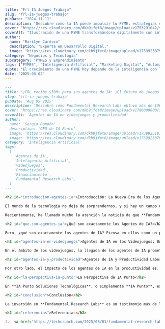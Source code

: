 ```yaml
---
title: "Frl IA Juegos Trabajo"
slug: "frl-ia-juegos-trabajo"
pubDate: "2024-11-11"
description: "Descubre cómo la IA puede impulsar tu PYME: estrategias concretas de marketing, automatización y datos para aumentar ventas."
cover: "https://res.cloudinary.com/dkb9jfet8/image/upload/v1753291042/small-business_kk56r6.jpg"
coverAlt: "Ilustración de una PYME transformándose digitalmente con inteligencia artificial."
author:
  name: "Marilyn Cardozo"
  description: "Experta en Desarrollo Digital."
  image: "https://res.cloudinary.com/dkb9jfet8/image/upload/v1739923879/marilyn_s2mi4a.png"
category: "Negocios y Tecnología"
subcategory: "PYMES y Emprendimiento"
tags: ["PYMES", "Inteligencia Artificial", "Marketing Digital", "Automatización", "Ventas"]
quote: "El crecimiento de una PYME hoy depende de la inteligencia con la que se aplican datos, IA y estrategia. — Sergio Rondón"
date: "2025-08-02"
---
```



```markdown
---
title: '¡FRL recibe $30M+ para sus agentes de IA: ¡El futuro de juegos y trabajo llegó!'
slug: 'frl-ia-juegos-trabajo'
pubDate: 'Aug 05 2025'
description: 'Descubre cómo Fundamental Research Labs obtuvo más de $30M para desarrollar agentes de IA que revolucionarán los videojuegos y la productividad laboral, marcando el futuro de la inteligencia artificial.'
cover: 'https://res.cloudinary.com/dkb9jfet8/image/upload/v1700000000/ia_agents_cover.jpg' # URL de imagen placeholder, ya que no se proporcionó una imagen en el contenido original.
coverAlt: 'Agentes de IA en videojuegos y productividad'
author:
  name: 'Sergio Rondón'
  description: 'CEO de IA Punto'
  image: 'https://res.cloudinary.com/dkb9jfet8/image/upload/v1739925181/sergio_gdcaeh.png'
  image: 'https://res.cloudinary.com/dkb9jfet8/image/upload/v1739923879/marilyn_s2mi4a.png'
category: 'Inteligencia Artificial'
tags:
  [
    'Agentes de IA',
    'Inteligencia Artificial',
    'Videojuegos',
    'Productividad',
    'Financiamiento',
    'Fundamental Research Labs',
  ]
---

<h2 id="introduccion-agentes-ia">Introducción: La Nueva Era de los Agentes de IA</h2>

El mundo de la tecnología no deja de sorprendernos, y si hay un campo que está avanzando a pasos agigantados, ese es sin duda la **Inteligencia Artificial**. Constantemente escuchamos sobre nuevas invenciones, descubrimientos y, por supuesto, inversiones masivas que buscan llevar estas tecnologías a la siguiente frontera. Imagina un futuro donde la IA no solo te responde preguntas, sino que actúa de forma proactiva, aprende de tus hábitos y realiza tareas complejas por sí misma. Parece ciencia ficción, ¿verdad? Pues esa es la promesa de los "**agentes de IA**", y la buena noticia es que ya están aquí.

Recientemente, ha llamado mucho la atención la noticia de que **Fundamental Research Labs**, una empresa de la que se está hablando mucho en el ámbito de la IA, ha logrado una impresionante ronda de financiación de más de **30 millones de dólares**. ¿Su misión? Precisamente desarrollar y lanzar múltiples productos basados en estos agentes de IA, con un enfoque inicial en dos áreas clave: los videojuegos y la productividad. Esto no es solo una inversión más; es una señal clara de hacia dónde se dirige el futuro de la Inteligencia Artificial.

<h2 id="que-son-agentes-ia">¿Qué son exactamente los Agentes de IA?</h2>

Pero, ¿qué son exactamente los agentes de IA? Piensa en ellos como un paso más allá de los asistentes virtuales o los modelos de lenguaje que ya conocemos. Mientras que un ChatGPT, por ejemplo, espera una instrucción tuya para generar una respuesta, un **agente de IA** es capaz de establecer sus propias metas, planificar una serie de acciones para lograrlas y ejecutarlas de forma autónoma. Son sistemas inteligentes que no solo procesan información, sino que también toman decisiones y actúan en el mundo digital (y pronto, quizá en el físico) para cumplir objetivos específicos. Imagina un agente que no solo te ayuda a buscar información para un proyecto, sino que también organiza esa información, te propone un esquema, redacta borradores y hasta gestiona tu calendario para que puedas dedicarte a revisarlo.

<h2 id="agentes-ia-en-videojuegos">Agentes de IA en los Videojuegos: Una Revolución Inmersiva</h2>

En el ámbito de los videojuegos, la llegada de los agentes de IA promete transformar por completo la experiencia. Ya no estaríamos hablando solo de personajes controlados por la IA con patrones predefinidos, sino de **NPCs (personajes no jugadores)** que aprenden del jugador, desarrollan personalidades complejas, reaccionan de manera impredecible y contribuyen a crear historias dinámicas y realmente inmersivas. Esto podría llevar a mundos virtuales mucho más vivos y a desafíos que se adaptan en tiempo real a la habilidad y estilo de juego de cada persona. Un agente de IA podría ser tu compañero de equipo perfecto, o un adversario que aprende tus tácticas y te obliga a cambiar constantemente de estrategia. La creatividad y la jugabilidad podrían alcanzar niveles que hoy apenas podemos imaginar.

<h2 id="agentes-ia-y-productividad">Agentes de IA y Productividad Laboral: Hacia un Futuro Eficiente</h2>

Por otro lado, el impacto de los agentes de IA en la productividad es, si cabe, aún más revolucionario para el día a día. Estamos hablando de herramientas que podrían automatizar gran parte de las tareas repetitivas y que consumen tiempo en nuestra jornada laboral. Desde la gestión inteligente de correos electrónicos, priorizando y redactando respuestas, hasta la organización de reuniones complejas con múltiples participantes y zonas horarias. Un agente de IA podría encargarse de analizar grandes volúmenes de datos, generar informes personalizados, gestionar proyectos e incluso ayudarte en la creación de contenido, proponiendo ideas y redactando borradores completos para blogs, presentaciones o campañas de marketing. Esto liberaría a los profesionales para que puedan centrarse en las tareas más creativas, estratégicas y de valor añadido.

<h2 id="la-perspectiva-ia-punto">La Perspectiva de IA Punto</h2>

En **IA Punto Soluciones Tecnológicas**, o simplemente **IA Punto**, estamos siempre al tanto de estas innovaciones y nos entusiasma ver cómo la Inteligencia Artificial sigue evolucionando. Creemos firmemente que el futuro del trabajo y la vida cotidiana pasará por la integración de estas herramientas avanzadas que nos permitan ser más eficientes, creativos y estratégicos. Nos dedicamos a explorar y desarrollar soluciones que acerquen estas capacidades de la IA a nuestros clientes, ayudándoles a entender y aprovechar el potencial transformador de tecnologías como los agentes de IA en sus propios proyectos y negocios. No somos una gran corporación de Sillicon Valley, sino un equipo apasionado por la tecnología que busca soluciones prácticas y accesibles para usted, trayendo lo último en innovación directamente a su alcance, siempre con un enfoque humano y comprensible.

<h2 id="conclusion">Conclusión</h2>

La inversión en **Fundamental Research Labs** es un testimonio más de la confianza que hay en el potencial de los agentes de IA. Nos esperan años fascinantes donde la interacción con la tecnología será cada vez más natural, intuitiva y, sobre todo, productiva. Estemos preparados para recibir a estos nuevos "colegas digitales" que prometen cambiar nuestra forma de trabajar, jugar y vivir. La era de la IA proactiva y autónoma ya está aquí, y en **IA Punto** estamos listos para acompañarte en este emocionante viaje.

<h2 id="referencias">Referencias</h2>

1.  <a href="https://techcrunch.com/2025/08/01/fundamental-research-labs-nabs-33-million-from-prosus-to-build-ai-agents-for-multiple-verticals/" target="_blank" rel="noopener noreferrer">TechCrunch: Fundamental Research Labs recauda $33M para agentes de IA</a>
```